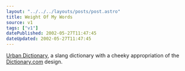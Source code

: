 ```yaml
---
layout: "../../../layouts/posts/post.astro"
title: Weight Of My Words
source: v1
tags: ["v1"]
datePublished: 2002-05-27T11:47:45
dateUpdated: 2002-05-27T11:47:45
---
```


[Urban Dictionary][1], a slang dictionary with a cheeky appropriation of the [Dictionary.com][2] design.

[1]: http://www.urbandictionary.com/ "Urban Dictionary"
[2]: http://www.urbandictionary.com/ "Dictionary.com"

